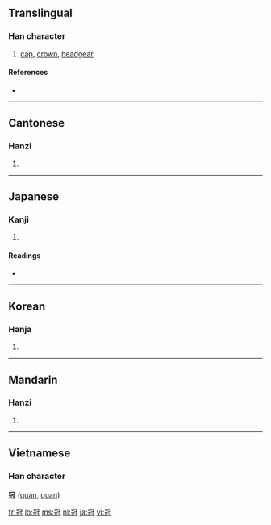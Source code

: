 ==Translingual==

===Han character===
{{Han char|rn=14|rad=冖|as=07|sn=9|four=3721<sub>4</sub>|canj=月一山戈 (BMUI)}}

# [[cap]], [[crown]], [[headgear]]

====References====
* {{Han ref|kx=0130.230|dkj=01580|dj=0292.270|hdz=10303.180|uh=51A0|ud=20896|bh=AB61|bd=43873}}

----

==Cantonese==

===Hanzi===
{{yue-hanzi|jyut=|y=gun1, gun3}}

# {{defn|Cantonese}}

----

==Japanese==

===Kanji===
{{ja-kanji|grade=c|rs=冖07}}

# {{defn|Japanese}}

====Readings====
* {{ja-readings|on=[[かん]] (kan)|kun=[[かんむり]] (kammuri)}}

----

==Korean==

===Hanja===
{{ko-hanja|hangeul=관|eumhun= [[갓]] 관|rv=gwan|mr=kwan}}

# {{defn|Korean}}

----

==Mandarin==

===Hanzi===
{{cmn-hanzi|pin=[[guān]] ([[guan1]])|wg=kuan<sup>1</sup>}}

# {{defn|Mandarin}}

----

==Vietnamese==
===Han character===
'''冠''' ([[quán]], [[quan]])

[[fr:冠]]
[[lo:冠]]
[[ms:冠]]
[[nl:冠]]
[[ja:冠]]
[[vi:冠]]